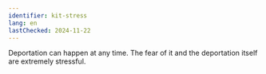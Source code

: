 ```yaml
---
identifier: kit-stress
lang: en
lastChecked: 2024-11-22
---
```


Deportation can happen at any time. The fear of it and the deportation itself are extremely stressful.

<BlockBox identifier="stress">
    <Block identifier="stress" collection="flyers" />
</BlockBox>